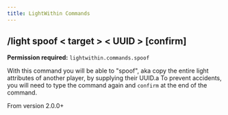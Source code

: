 ```yaml
---
title: LightWithin Commands
---
```


## /light spoof < target > < UUID > [confirm]
**Permission required:** `lightwithin.commands.spoof`

With this command you will be able to "spoof", aka copy the entire light attributes of another player, by supplying their UUID.a
To prevent accidents, you will need to type the command again and `confirm` at the end of the command.

From version 2.0.0+